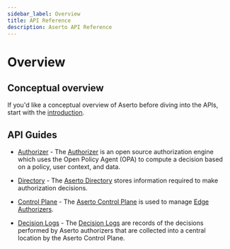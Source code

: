 ```yaml
---
sidebar_label: Overview
title: API Reference
description: Aserto API Reference
---
```


# Overview

## Conceptual overview

If you'd like a conceptual overview of Aserto before diving into the APIs, start with the [introduction](/docs/overview/introduction).

## API Guides

* [Authorizer](authorizer-guide/overview) - The [Authorizer](overview/authorizer) is an open source authorization engine which uses the Open Policy Agent (OPA) to compute a decision based on a policy, user context, and data.

* [Directory](directory-api-reference/overview) - The [Aserto Directory](overview/directory) stores information required to make authorization decisions. 

* [Control Plane](control-plane-guide/overview) - The [Aserto Control Plane](overview/control-plane) is used to manage [Edge Authorizers](/docs/edge-authorizers/overview).

* [Decision Logs](decision-logs-guide/overview) - The [Decision Logs](overview/decision-logs) are records of the decisions performed by Aserto authorizers that are collected into a central location by the Aserto Control Plane.  

